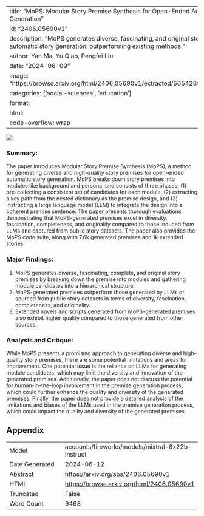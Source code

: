 
---
title: "MoPS: Modular Story Premise Synthesis for Open-Ended Automatic Story Generation"
id: "2406.05690v1"
description: "MoPS generates diverse, fascinating, and original story premises for automatic story generation, outperforming existing methods."
author: Yan Ma, Yu Qiao, Pengfei Liu
date: "2024-06-09"
image: "https://browse.arxiv.org/html/2406.05690v1/extracted/5654269/figures/poster1.png"
categories: ['social-sciences', 'education']
format:
  html:
    code-overflow: wrap
---

![](https://browse.arxiv.org/html/2406.05690v1/extracted/5654269/figures/poster1.png)

### Summary:

The paper introduces Modular Story Premise Synthesis (MoPS), a method for generating diverse and high-quality story premises for open-ended automatic story generation. MoPS breaks down story premises into modules like background and persona, and consists of three phases: (1) pre-collecting a consistent set of candidates for each module, (2) extracting a key path from the nested dictionary as the premise design, and (3) instructing a large language model (LLM) to integrate the design into a coherent premise sentence. The paper presents thorough evaluations demonstrating that MoPS-generated premises excel in diversity, fascination, completeness, and originality compared to those induced from LLMs and captured from public story datasets. The paper also provides the MoPS code suite, along with 7.6k generated premises and 1k extended stories.

### Major Findings:

1. MoPS generates diverse, fascinating, complete, and original story premises by breaking down the premise into modules and gathering module candidates into a hierarchical structure.
2. MoPS-generated premises outperform those generated by LLMs or sourced from public story datasets in terms of diversity, fascination, completeness, and originality.
3. Extended novels and scripts generated from MoPS-generated premises also exhibit higher quality compared to those generated from other sources.

### Analysis and Critique:

While MoPS presents a promising approach to generating diverse and high-quality story premises, there are some potential limitations and areas for improvement. One potential issue is the reliance on LLMs for generating module candidates, which may limit the diversity and innovation of the generated premises. Additionally, the paper does not discuss the potential for human-in-the-loop involvement in the premise generation process, which could further enhance the quality and diversity of the generated premises. Finally, the paper does not provide a detailed analysis of the limitations and biases of the LLMs used in the premise generation process, which could impact the quality and diversity of the generated premises.

## Appendix

|          |          |
|----------|----------|
| Model     | accounts/fireworks/models/mixtral-8x22b-instruct       |
| Date Generated     | 2024-06-12       |
| Abstract | [https://arxiv.org/abs/2406.05690v1](https://arxiv.org/abs/2406.05690v1)        |
| HTML     | [https://browse.arxiv.org/html/2406.05690v1](https://browse.arxiv.org/html/2406.05690v1)       |
| Truncated       | False       |
| Word Count       | 9468       |